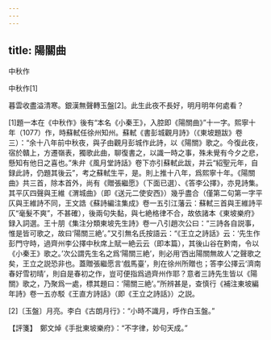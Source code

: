 ```yaml
---
---
---
```

title: 陽關曲
---




中秋作

中秋作[1]





暮雲收盡溢清寒。銀漢無聲轉玉盤[2]。此生此夜不長好，明月明年何處看？

[1]題一本在《中秋作》後有“本名《小秦王》，入腔即《陽關曲》”十一字。熙寧十年（1077）作，時蘇軾任徐州知州。蘇軾《書彭城觀月詩》（《東坡題跋》卷三）：“余十八年前中秋夜，與子由觀月彭城作此詩，以《陽關》歌之。今復此夜，宿於贛上，方遷嶺表，獨歌此曲，聊復書之，以識一時之事，殊未覺有今夕之悲，懸知有他日之喜也。”朱弁《風月堂詩話》卷下亦引蘇軾此跋，并云“紹聖元年，自録此詩，仍題其後云”，考之蘇軾生平，是。則上推十八年，爲熙寧十年。《陽關曲》共三首，除本首外，尚有《贈張繼愿》（下面已選）、《答李公擇》，亦見詩集。其平仄四聲與王維《渭城曲》（即《送元二使安西》）幾乎盡合（僅第二句第一字平仄與王維詩不同，王文誥《蘇詩編注集成》卷一五引江藩云：蘇軾三首與王維詩平仄“毫髮不爽”，不甚確），後兩句失黏，與七絶格律不合，故依諸本《東坡樂府》録入詞選。王十朋《集注分類東坡先生詩》卷一八引趙次公曰：“三詩各自説事，惟是皆可歌之，故曰‘陽關三絶’。”又引無名氏按語云：“《王立之詩話》云：‘先生作彭門守時，過齊州李公擇中秋席上賦一絶云云（即本篇），其後山谷在黔南，令以《小秦王》歌之。’次公謂先生名之爲‘陽關三絶’，則必用‘西出陽關無故人’之聲歌之矣，王立之説恐非也。蓋贈張繼愿言‘戲馬臺’，則在徐州所贈也；答李公擇云‘濟南春好雪初晴’，則自是春初之作，豈可便指爲過齊州作耶？意者三詩先生皆以《陽關》歌之，乃聚爲一處，標其題曰：‘陽關三絶’。”所辨甚是，查慎行《補注東坡編年詩》卷一五亦駁《王直方詩話》（即《王立之詩話》）之説。

[2]〔玉盤〕月亮。李白《古朗月行》：“小時不識月，呼作白玉盤。”

【評箋】　鄭文焯《手批東坡樂府》：“不字律，妙句天成。”